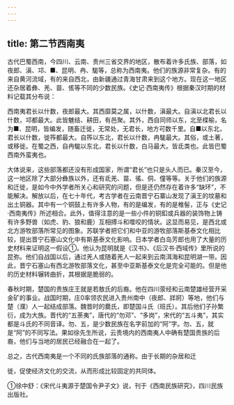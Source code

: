 ```yaml
---
---
---
```

title: 第二节西南夷
---



古代巴蜀西南，今四川、云南、贵州三省交界的地区，散布着许多氏族、部落，如夜郎、滇、邛、■、昆明、冉、駹等，总称为西南夷。他们的族源非常复杂。有的来自黄河流域，有的来自西北，由新疆通过青海甘肃来到这个地方。现在这一地区还杂居着彝、羌、苗、傜等不同的少数民族。《史记·西南夷传》根据秦汉时期的材料记载其分布说：

西南夷君长以什数，夜郎最大。其西靡莫之属，以什数，滇最大。自滇以北君长以什数，邛都最大。此皆魋结、耕田，有邑聚。其外，西自同师以东，北至楪榆，名为■、昆明，皆编发，随畜迁徙，无常处，无君长，地方可数千里。自■以东北，君长以什数，徙筰都最大。自筰以东北，君长以什数，冉駹最大。其俗，或土著，或移徙。在蜀之西，自冉駹以东北，君长以什数，白马最大。皆氐类也。此皆巴蜀西南外蛮夷也。

大体说来，这些部落都还没有形成国家，所谓“君长”也只是头人而已。秦汉至今，这一地区除了大部分彝族以外，还有氐羌、苗、徭、侗、僮等等。关于他们的族源和迁徙，是如今中外学者所关心和研究的问题，但是还仍然存在着许多“缺环”，不能解决。解放以后，在七十年代，考古学者在云南晋宁石寨山发现了滇王的坟墓和出土铜器。其中有一个铜鼓上有许多人物，有的是编发，有的是椎髻，正与《史记·西南夷传》所述相合。此外，值得注意的是一些小件的铜釦或兵器的装饰物上铸有许多野兽（如虎、豹、狼和鹿）互相搏斗和噬咬的情状。这显而易见，是西北或北方游牧部落所常见的图象。苏联学者把它们和中亚的游牧部落斯基泰文化相比较，提出晋宁石塞山文化中有斯基泰文化影响。日本学者白岛芳郎也用了大量的历史材料来证明这一假设①。他认为昆明就是《汉书》、《后汉书·西域传》里所说的昆弥。他们自战国以后，通过羌人或随着羌人一起来到云南洱海和昆明湖一带。因此，晋宁石塞山有西北游牧部落文化，甚至中亚斯基泰文化是完全可能的。但是他的历史材料辗转曲折，其根据是脆弱的。

春秋时期，楚国的贵族庄王就是若敖氏的后裔。他在四川荥经和云南楚雄经营开采金矿的事业。战国时期，庄0率领农民进入贵州南中（夜郎、牂牁）等地，他们与楚（濮）人一起结成部落。魏晋时的爨氏，即楚国斗氏（班氏）。其后他们子孙繁衍，成为大族。晋代的“五荼夷”，唐代的“勿邓”、“多岗”，宋代的“五斗夷”，其实都是斗氏的不同音译。勿、五，是少数民族在名字前加的“阿”字。勿、五，就是“阿”的不同写法。果如徐先生所说，云贵境内的西南夷人中确有楚国贵族的后裔，他们与当地的居民已经融合在一起了。

总之，古代西南夷是一个不同的氏族部落的通称。由于长期的杂居和迁

徙，促使经济文化的交流，从而形成比较固定的共同体。

①徐中舒：《宋代斗夷源于楚国令尹子文》说，刊于《西南民族研究》，四川民族出版社。